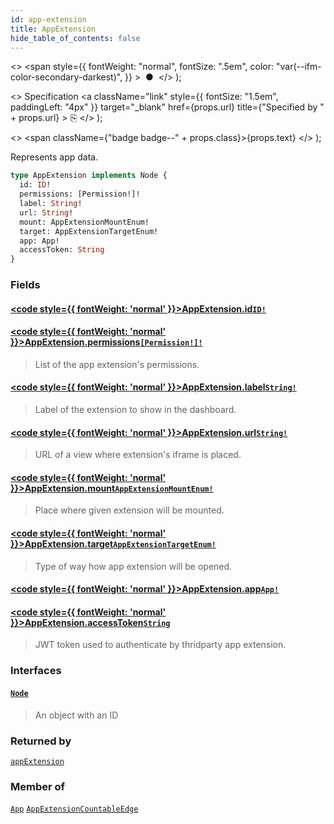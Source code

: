 ```yaml
---
id: app-extension
title: AppExtension
hide_table_of_contents: false
---
```


  <>
    <span
      style={{
        fontWeight: "normal",
        fontSize: ".5em",
        color: "var(--ifm-color-secondary-darkest)",
      }}
    >
      &nbsp;●&nbsp;
    </span>
  </>
);

  <>
    Specification
    <a
      className="link"
      style={{ fontSize: "1.5em", paddingLeft: "4px" }}
      target="\_blank"
      href={props.url}
      title={"Specified by " + props.url}
    >
      ⎘
    </a>
  </>
);

  <>
    <span className={"badge badge--" + props.class}>{props.text}</span>
  </>
);

Represents app data.

```graphql
type AppExtension implements Node {
  id: ID!
  permissions: [Permission!]!
  label: String!
  url: String!
  mount: AppExtensionMountEnum!
  target: AppExtensionTargetEnum!
  app: App!
  accessToken: String
}
```

### Fields

#### [<code style={{ fontWeight: 'normal' }}>AppExtension.<b>id</b></code>](#)<Bullet />[`ID!`](../../api-reference/scalars/id) <Badge class="secondary" text="non-null"/> <Badge class="secondary" text="scalar"/>

>

#### [<code style={{ fontWeight: 'normal' }}>AppExtension.<b>permissions</b></code>](#)<Bullet />[`[Permission!]!`](../../api-reference/objects/permission) <Badge class="secondary" text="non-null"/> <Badge class="secondary" text="object"/>

> List of the app extension's permissions.

#### [<code style={{ fontWeight: 'normal' }}>AppExtension.<b>label</b></code>](#)<Bullet />[`String!`](../../api-reference/scalars/string) <Badge class="secondary" text="non-null"/> <Badge class="secondary" text="scalar"/>

> Label of the extension to show in the dashboard.

#### [<code style={{ fontWeight: 'normal' }}>AppExtension.<b>url</b></code>](#)<Bullet />[`String!`](../../api-reference/scalars/string) <Badge class="secondary" text="non-null"/> <Badge class="secondary" text="scalar"/>

> URL of a view where extension's iframe is placed.

#### [<code style={{ fontWeight: 'normal' }}>AppExtension.<b>mount</b></code>](#)<Bullet />[`AppExtensionMountEnum!`](../../api-reference/enums/app-extension-mount-enum) <Badge class="secondary" text="non-null"/> <Badge class="secondary" text="enum"/>

> Place where given extension will be mounted.

#### [<code style={{ fontWeight: 'normal' }}>AppExtension.<b>target</b></code>](#)<Bullet />[`AppExtensionTargetEnum!`](../../api-reference/enums/app-extension-target-enum) <Badge class="secondary" text="non-null"/> <Badge class="secondary" text="enum"/>

> Type of way how app extension will be opened.

#### [<code style={{ fontWeight: 'normal' }}>AppExtension.<b>app</b></code>](#)<Bullet />[`App!`](../../api-reference/objects/app) <Badge class="secondary" text="non-null"/> <Badge class="secondary" text="object"/>

>

#### [<code style={{ fontWeight: 'normal' }}>AppExtension.<b>accessToken</b></code>](#)<Bullet />[`String`](../../api-reference/scalars/string) <Badge class="secondary" text="scalar"/>

> JWT token used to authenticate by thridparty app extension.

### Interfaces

#### [`Node`](../../api-reference/interfaces/node) <Badge class="secondary" text="interface"/>

> An object with an ID

### Returned by

[`appExtension`](../../api-reference/queries/app-extension) <Badge class="secondary" text="query"/>

### Member of

[`App`](../../api-reference/objects/app) <Badge class="secondary" text="object"/><Bullet />[`AppExtensionCountableEdge`](../../api-reference/objects/app-extension-countable-edge) <Badge class="secondary" text="object"/>
